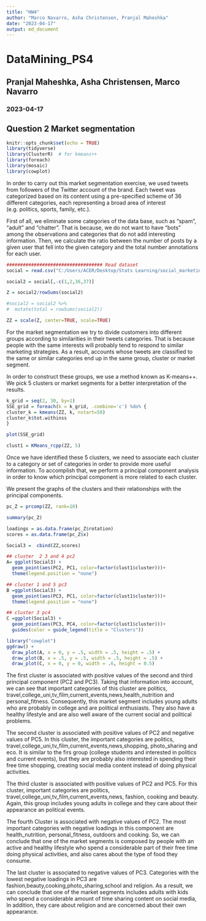 ```yaml
---
title: "HW4"
author: "Marco Navarro, Asha Christensen, Pranjal Maheshka"
date: "2023-04-17"
output: md_document
---
```


# DataMining_PS4

## Pranjal Maheshka, Asha Christensen, Marco Navarro
### 2023-04-17

## Question 2 Market segmentation

```r
knitr::opts_chunk$set(echo = TRUE)
library(tidyverse)
library(ClusterR)  # for kmeans++
library(foreach)
library(mosaic)
library(cowplot)
```

In order to carry out this market segmentation exercise, we used tweets from followers of the Twitter account of the brand. Each tweet was categorized based on its content using a pre-specified scheme of 36 different categories, each representing a broad area of interest (e.g. politics, sports, family, etc.).

First of all, we eliminate some categories of the data base, such as "spam", "adult" and "chatter". That is because, we do not want to have "bots" among the observations and categories that do not add interesting information. Then, we calculate the ratio between the number of posts by a given user that fell into the given category and the total number annotations for each user.

```r
################################### Read dataset
social = read.csv("C:/Users/ACER/Desktop/Stats Learning/social_marketing.csv")

social2 = social[,-c(1,2,36,37)]

Z = social2/rowSums(social2)

#social2 = social2 %>%
#  mutate(total = rowSums(social2))

ZZ = scale(Z, center=TRUE, scale=TRUE)

```

For the market segmentation we try to divide customers into different groups according to similarities in their tweets categories. That is because people with the same interests will probably tend to respond to similar marketing strategies. As a result, accounts whose tweets are classified to the same or similar categories end up in the same group, cluster or market segment.

In order to construct these groups, we use a method known as K-means++. We pick 5 clusters or market segments for a better interpretation of the results. 

```r
k_grid = seq(2, 30, by=1)
SSE_grid = foreach(k = k_grid, .combine='c') %do% {
cluster_k = kmeans(ZZ, k, nstart=50)
cluster_k$tot.withinss
}

plot(SSE_grid)
```

```r
clust1 = KMeans_rcpp(ZZ, 5)
```

Once we have identified these 5 clusters, we need to associate each cluster to a category or set of categories in order to provide more useful information. To accomplish that, we perform a principal component analysis in order to know which principal component is more related to each cluster.

We present the graphs of the clusters and their relationships with the principal components.

```r
pc_Z = prcomp(ZZ, rank=10)

summary(pc_Z)

loadings = as.data.frame(pc_Z$rotation)
scores = as.data.frame(pc_Z$x)

Social3 =  cbind(ZZ,scores)
```

```r
## cluster  2 3 and 4 pc2
A= ggplot(Social3) + 
  geom_point(aes(PC2, PC1, color=factor(clust1$cluster)))+
  theme(legend.position = "none")

## cluster 1 and 5 pc3
B =ggplot(Social3) + 
  geom_point(aes(PC3, PC1, color=factor(clust1$cluster)))+
  theme(legend.position = "none")

## cluster 3 pc4
C =ggplot(Social3) + 
  geom_point(aes(PC3, PC4, color=factor(clust1$cluster)))+
  guides(color = guide_legend(title = "Clusters"))

library("cowplot")
ggdraw() +
  draw_plot(A, x = 0, y = .5, width = .5, height = .5) +
  draw_plot(B, x = .5, y = .5, width = .5, height = .5) +
  draw_plot(C, x = 0, y = 0, width = .6, height = 0.5)
```

The first cluster is associated with positive values of the second and third principal component (PC2 and PC3). Taking that information into account, we can see that important categories of this cluster are politics, travel,college_uni,tv_film,current_events,news,health_nutrition and personal_fitness. Consequently, this market segment includes young adults who are probably in college and are  political enthusiasts. They also have a healthy lifestyle and are also well aware of the current social and political problems.

The second cluster is associated with positive values of PC2 and negative values of PC5. In this cluster, the important categories are politics, travel,college_uni,tv_film,current_events,news,shopping, photo_sharing and eco. It is similar to the firs group (college students and interested in politics and current events), but they are probably also interested in spending their free time shopping, creating social media content instead of doing physical activities. 

The third cluster is associated with positive values of PC2 and PC5. For this cluster, important categories are politics, travel,college_uni,tv_film,current_events,news, fashion, cooking and beauty. Again, this group includes young adults in college and they care about their appearance an political events. 

The fourth Cluster is associated with negative values of PC2. The most important categories with negative loadings in this component are health_nutrition, personal_fitness, outdoors and cooking. So, we can conclude that one of the market segments is composed by people with an active and healthy lifestyle who spend a considerable part of their free time doing physical activities, and also cares about the type of food they consume.

The last cluster is associated to negative values of PC3. Categories with the lowest negative loadings in PC3 are fashion,beauty,cooking,photo_sharing,school and religion. As a result, we can conclude that one of the market segments includes adults with kids who spend a considerable amount of time sharing content on social media, In addition, they care about religion and are concerned about their own appearance.